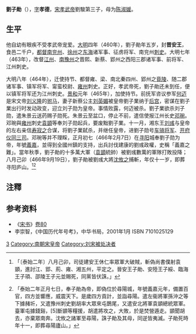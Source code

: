 '''劉子勛'''（{{bd|456年||466年|9月19日|catIdx=L}}），[[表字|字]]'''孝德'''，[[宋孝武帝|宋孝武帝]]劉駿第三子，母为[[陳淑媛_(劉宋)|陈淑媛]]。

== 生平 ==
他自幼有眼疾不受孝武帝宠爱。[[大明_(刘宋)|大明]]四年（460年），劉子勛年五岁，封'''晋安王'''，食邑二千户，[[都督|都督]][[南兗州_(南朝)|南兖州]]、[[徐州_(三国至明朝)|徐州]]之[[东海|东海]]诸军事、征虏将军、南兖州[[刺史|刺史]]。大明七年（463年），改督[[江州_(西晉)|江州]]、[[南豫州_(刘宋)|南豫州]]之晋熙、新蔡、郢州之西阳三郡诸军事、前将军、江州刺史。

大明八年（464年），迁使持节、都督雍、梁、南北秦四州、郢州之[[竟陵郡|竟陵]]、随二郡诸军事、镇军将军、甯蛮校尉、[[雍州_(东晋)|雍州]]刺史。正好，孝武帝死，劉子勛还未到任，便以镇军将军还为江州刺史。[[景和|景和]]元年（465年），加使持节。前抚军咨议参军[[何邁|何迈]]是宋文帝[[宋文帝|刘义隆]]的[[驸马|驸马]]，妻子新蔡公主[[劉英媚_(南朝)|刘英媚]]被皇帝劉子業纳于[[后宫|后宫]]，密谋在劉子業出行时发动政变，迎立刘子勋为皇帝。事情败露，何迈被杀。劉子業欲杀刘子勋，遣朱景云送药赐子勋死。朱景云至盆口，停止不前，遣信使报江州长史[[邓琬|邓琬]]。邓琬與[[雍州_(东晋)|雍州]]刺史[[袁顗|袁顗]]等奉刘子勋起兵，要废黜劉子業。十一月，湘东王[[宋明帝|刘彧]]与皇帝的左右亲信[[寿寂之|寿寂之]]合谋，将劉子業弑杀，并继任皇帝，进劉子勋号[[车骑将军|车骑将军]]、[[开府仪同三司|开府仪同三司]]。邓琬等并不理睬，正月初七（466年2月7日）在[[寻阳县|寻阳]]城奉劉子勋为帝，年號[[義嘉|義嘉]]，並得到全國州鎮的支持，出兵討伐建康的劉彧政權，史稱「義嘉之難」。當年秋季，劉子勛的十多萬大軍（[[袁顗|袁顗]]統帥）被劉彧數萬的軍隊打敗投降；八月己卯（466年9月19日），劉子勛被劉彧大將[[沈攸之|沈攸之]]捕斬，年仅十一岁，即葬寻阳庐山。<ref>{{cite wikisource|title=宋書本紀第八明帝|last=沈約|wslink=zh:宋書/卷8}}「〔泰始二年〕八月己卯，司徒建安王休仁率眾軍大破賊，斬偽尚書僕射袁顗，進討江、郢、荊、雍、湘五州，平定之。晉安王子勛、安陸王子綏、臨海王子頊、邵陵王子元並賜死，同黨皆伏誅。」</ref><ref>{{cite wikisource|title=宋書列傳第四十孝武十四王|last=沈約|wslink=zh:宋書/卷80}}「泰始二年正月七日，奉子勛為帝，即偽位於尋陽城，年號義嘉元年，備置百官，四方並響應，威震天下。是歲四方貢計，並詣尋陽。遣左衞將軍孫沖之等下據赭圻，又遣豫州刺史劉胡率大眾來屯鵲尾，又遣安北將軍袁顗總統眾軍。臺軍屯據錢谿，[5]斷顗等糧援，胡遣將攻之，大敗，於是焚營遁走。顗聞胡去，亦棄眾南奔。沈攸之諸軍至尋陽，誅子勛及其母，同逆皆夷滅。子勛死時年十一，即葬尋陽廬山。」</ref>

==注釋==
{{Reflist}}

== 参考资料 ==
*《[[宋书|宋书]]》[[s:宋书/卷80|卷80]]
*李崇智，《中国历代年号考》，中华书局，2001年1月 ISBN 7101025129

{{南朝皇帝}}

[[Category:宋孝武帝皇子|3]]
[[Category:南朝宋皇帝|Category:南朝宋皇帝]]
[[Category:刘宋被处决者|Category:刘宋被处决者]]